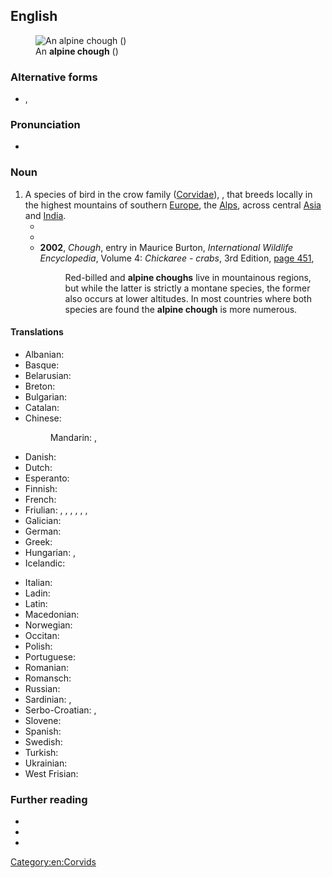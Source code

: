 ==English==
[[File:Alpine Chough.jpg|thumb|An '''alpine chough''' ({{taxlink|Pyrrhocorax graculus|species|noshow=1|ver=160930}})]]

===Alternative forms===
* {{l|en|Alpine Chough}}, {{l|en|Alpine chough}}

===Pronunciation===
* {{IPA|en|/ˈalpaɪn ˈtʃʌf/}}

===Noun===
{{en-noun}}

# A species of bird in the crow family ([[Corvidae]]), {{taxlink|Pyrrhocorax graculus|species|noshow=1|ver=160930}}, that breeds locally in the highest mountains of southern [[Europe]], the [[Alps]], across central [[Asia]] and [[India]].
#* {{quote-text|en|year=1989|author=Robert Sherlaw Johnson|title=Messiaen|page=138|url=http://books.google.com.au/books?id=NUZrNOj9vsQC&pg=PA138&dq=%22alpine+chough%22%7C%22alpine+choughs%22&hl=en&sa=X&ei=47SRUtmxD5HakgXgrIDgBQ&redir_esc=y#v=onepage&q=%22alpine%20chough%22%7C%22alpine%20choughs%22&f=false|passage=In a sense these sections form refrains to the two couplets, in which two types of material are used: birdsong, consisting of the calls and cries of the '''alpine chough''' and the raven, and passages representing the flight of the '''alpine chough''' and the flight of the golden eagle.}}
#* {{quote-text|en|year=2000|author=Lawrence W. Swan|title=Tales of the Himalaya: Adventures of a Naturalist|page=97|url=http://books.google.com.au/books?id=zneJNiSvPloC&pg=PA97&dq=%22alpine+chough%22%7C%22alpine+choughs%22&hl=en&sa=X&ei=47SRUtmxD5HakgXgrIDgBQ&redir_esc=y#v=onepage&q=%22alpine%20chough%22%7C%22alpine%20choughs%22&f=false|passage=The '''alpine chough''' was seen by Edmund Hillary on his way to the summit of Mount Everest at 28,000 feet, and I believe it is likely that the little cache of biscuits and candy placed on the summit by Tensing Norkay in May, 1953, was visited by '''alpine choughs''' on their patrols in search of human debris.}}
#* '''2002''', ''Chough'', entry in Maurice Burton, ''International Wildlife Encyclopedia'', Volume 4: ''Chickaree - crabs'', 3rd Edition, [http://books.google.com.au/books?id=BumyQJ14n8sC&pg=PA451&dq=%22alpine+chough%22%7C%22alpine+choughs%22&hl=en&sa=X&ei=47SRUtmxD5HakgXgrIDgBQ&redir_esc=y#v=onepage&q=%22alpine%20chough%22%7C%22alpine%20choughs%22&f=false page 451],
#*: Red-billed and '''alpine choughs''' live in mountainous regions, but while the latter is strictly a montane species, the former also occurs at lower altitudes. In most countries where both species are found the '''alpine chough''' is more numerous.

====Translations====
{{trans-top|alpine chough}}
* Albanian: {{t|sq|stërqoka e malit}}
* Basque: {{t|eu|belatxinga moko hori}}
* Belarusian: {{t|be|альпійская галка|f}}
* Breton: {{t|br|kavan beg melen}}
* Bulgarian: {{t|bg|жълтоклюна гарга|f}}
* Catalan: {{t|ca|gralla de bec groc|f}}
* Chinese:
*: Mandarin: {{t|cmn|黃嘴山鴉|sc=Hani}}, {{t|cmn|黄嘴山鸦|tr=huángzuǐ shānyā|sc=Hani}}
* Danish: {{t|da|alpeallike|c}}
* Dutch: {{t|nl|alpenkauw|m}}
* Esperanto: {{t|eo|flavbeka montokorvo}}
* Finnish: {{t+|fi|alppinaakka}}
* French: {{t+|fr|chocard à bec jaune|m}}
* Friulian: {{t|fur|çorin}}, {{t|fur|çuvrin}}, {{t|fur|curnile}}, {{t|fur|curnîl}}, {{t|fur|agaçon}}, {{t|fur|mierli di mont}}, {{t|fur|corvat di mont}}
* Galician: {{t|gl|gralha de bico vermelho|f}}
* German: {{t+|de|Alpendohle|f}}
* Greek: {{t|el|κιτρινοκαλιακούδα|f}}
* Hungarian: {{t+|hu|havasi csóka}}, {{t+|hu|sárgacsőrű csóka}}
* Icelandic: {{t|is|fjallkorpungur}}
{{trans-mid}}
* Italian: {{t|it|gracchio alpino|m}}
* Ladin: {{t|lld|agacion}}
* Latin: {{t|la|Pyrrhocorax graculus|m}}
* Macedonian: {{t|mk|галка|f}}
* Norwegian: {{t|no|alpekaie}}
* Occitan: {{t|oc|gralha a bèc jaune|f}}
* Polish: {{t+|pl|wieszczek|m}}
* Portuguese: {{t|pt|gralha-alpina|f}}
* Romanian: {{t|ro|stăncuță alpină|f}}
* Romansch: {{t|rm|curnagl}}
* Russian: {{t|ru|альпи́йская га́лка|f}}
* Sardinian: {{t|sc|carroghedda de monti|f}}, {{t|sc|corroga de monte|f}}
* Serbo-Croatian: {{t|sh|жутокљуна галица|f|sc=Cyrl}}, {{t+|sh|žutokljuna galica|f}}
* Slovene: {{t|sl|planinska kavka|f}}
* Spanish: {{t|es|chova piquigualda|f}}
* Swedish: {{t+|sv|alpkaja|c}}
* Turkish: {{t+|tr|sarı gagalı dağ kargası}}
* Ukrainian: {{t|uk|галка альпiйска|f}}
* West Frisian: {{t|fy|alpenka}}
{{trans-bottom}}

===Further reading===
* {{projectlink|wikipedia}}
* {{specieslite|Pyrrhocorax graculus}}
* {{comcatlite|Pyrrhocorax graculus}}

[[Category:en:Corvids]]